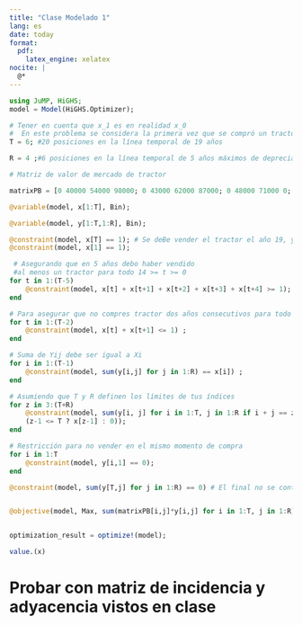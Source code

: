 ```yaml
---
title: "Clase Modelado 1"
lang: es
date: today
format:
  pdf:
    latex_engine: xelatex
nocite: |
  @*
---
```


```julia

using JuMP, HiGHS;
model = Model(HiGHS.Optimizer);

# Tener en cuenta que x_1 es en realidad x_0
#  En este problema se considera la primera vez que se compró un tractor.
T = 6; #20 posiciones en la línea temporal de 19 años

R = 4 ;#6 posiciones en la línea temporal de 5 años máximos de depreciación

# Matriz de valor de mercado de tractor

matrixPB = [0 40000 54000 98000; 0 43000 62000 87000; 0 48000 71000 0; 0 49000 0 0; 0 0 0 0; 0 0 0 0];

@variable(model, x[1:T], Bin);

@variable(model, y[1:T,1:R], Bin);

@constraint(model, x[T] == 1); # Se deBe vender el tractor el año 19, ya que el Señor Marquez se retira.
@constraint(model, x[1] == 1);

 # Asegurando que en 5 años debo haber vendido 
 #al menos un tractor para todo 14 >= t >= 0
for t in 1:(T-5)
    @constraint(model, x[t] + x[t+1] + x[t+2] + x[t+3] + x[t+4] >= 1);
end

# Para asegurar que no compres tractor dos años consecutivos para todo 17 >= t >= 0
for t in 1:(T-2)
    @constraint(model, x[t] + x[t+1] <= 1) ;
end

# Suma de Yij debe ser igual a Xi
for i in 1:(T-1)
    @constraint(model, sum(y[i,j] for j in 1:R) == x[i]) ;
end

# Asumiendo que T y R definen los límites de tus índices
for z in 3:(T+R)
    @constraint(model, sum(y[i, j] for i in 1:T, j in 1:R if i + j == z) == 
    (z-1 <= T ? x[z-1] : 0));
end

# Restricción para no vender en el mismo momento de compra
for i in 1:T
    @constraint(model, y[i,1] == 0);
end

@constraint(model, sum(y[T,j] for j in 1:R) == 0) # El final no se contabiliza;


@objective(model, Max, sum(matrixPB[i,j]*y[i,j] for i in 1:T, j in 1:R));



```


```julia
optimization_result = optimize!(model);

value.(x)
```

# Probar con matriz de incidencia y adyacencia vistos en clase